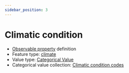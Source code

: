 ```yaml
---
sidebar_position: 3
---
```



# Climatic condition

- [Observable property](/viewers/dawe-vocabs?uri=https://linked.data.gov.au/def/test/dawe-cv/dee23df7-4445-424f-b361-b2e0182be950) definition
- Feature type: [climate](http://linked.data.gov.au/def/tern-cv/6d40d71e-58cd-4f75-8304-40c01fe5f74c)
- Value type: [Categorical Value](https://w3id.org/tern/ontologies/tern/CategoricalValue)
- Categorical value collection: [Climatic condition codes](/viewers/dawe-vocabs?uri=https://linked.data.gov.au/def/test/dawe-cv/2ebfee89-92db-44b3-bb89-06dd92798ae6)

<Example protocolModule="plot-description" observableProperty="https://linked.data.gov.au/def/test/dawe-cv/dee23df7-4445-424f-b361-b2e0182be950" />

